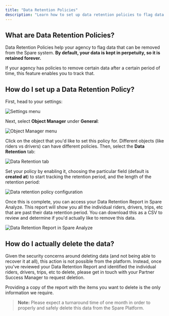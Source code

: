 ```yaml
---
title: "Data Retention Policies"
description: "Learn how to set up data retention policies to flag data for removal from the Spare system after specified periods."
---
```


## What are Data Retention Policies?

Data Retention Policies help your agency to flag data that can be removed from the Spare system. **By default, your data is kept in perpetuity, so it is retained forever.**

If your agency has policies to remove certain data after a certain period of time, this feature enables you to track that. 

## How do I set up a Data Retention Policy?

First, head to your settings:

![Settings menu](https://downloads.intercomcdn.com/i/o/wyxobwoi/1251772065/dcd232938e261390e9c482038273/Screenshot+2024-11-14+at+6_05_54%E2%80%AFAM.png?expires=1753820100&signature=17c5d90fb7045d9fe25516a78fbda5dd49edfdf5c99c298bd0d7183ae97e4556&req=dSIiF855n4FZXPMW1HO4zSMtog3qCn7rAQiEm%2BB5pneHFPkb4MxkDyHYrnY%2F%0A9yIs%0A)

Next, select **Object Manager** under **General**:

![Object Manager menu](https://downloads.intercomcdn.com/i/o/wyxobwoi/1251772163/795f9eb86fd7dded87d505d42f44/Screenshot+2024-11-14+at+6_06_03%E2%80%AFAM.png?expires=1753820100&signature=8203cda657de7605cb529496cce91bfea46c13a82866e18fd2d85becd172542b&req=dSIiF855n4BZWvMW1HO4zbf62Opb6zLnGm2AC4ogpG6D4VlWTy1jn0%2BcrYgo%0AaPRL%0A)

Click on the object that you'd like to set this policy for. Different objects (like riders vs drivers) can have different policies. Then, select the **Data Retention** tab:

![Data Retention tab](https://downloads.intercomcdn.com/i/o/wyxobwoi/1251772239/0821804631000551e56a7dcce8b5/Screenshot+2024-11-14+at+6_06_13%E2%80%AFAM.png?expires=1753820100&signature=a6652c8d63edc35ad87fc4009a5fa9fe53b21c81074be6fde94a4ebb57a202e1&req=dSIiF855n4NcUPMW1HO4zSfWDzyhu9qusJKZA1DTNZ6NVI%2F0ziTw5xuvMAJL%0AdB3h%0A)

Set your policy by enabling it, choosing the particular field (default is **created at**) to start tracking the retention period, and the length of the retention period:

![Data retention policy configuration](https://downloads.intercomcdn.com/i/o/wyxobwoi/1251772328/9f5c818a5744e06beecbfb2d3c94/Screenshot+2024-11-14+at+6_06_31%E2%80%AFAM.png?expires=1753820100&signature=07844cc847b676255f0bb8d5fa9f155dd2333fd2998e7ae94794abded90075c4&req=dSIiF855n4JdUfMW1HO4zVCPi%2F44WAEfk9Ds2STlCO4KiGyG4bVhV1O3oywF%0AeD7l%0A)

Once this is complete, you can access your Data Retention Report in Spare Analyze. This report will show you all the individual riders, drivers, trips, etc that are past their data retention period. You can download this as a CSV to review and determine if you'd actually like to remove this data. 

![Data Retention Report in Spare Analyze](https://downloads.intercomcdn.com/i/o/wyxobwoi/1251772406/d8833f414ba4b8a691a5dcab8153/Screenshot+2024-11-14+at+6_06_51%E2%80%AFAM.png?expires=1753820100&signature=bf3b9f2b9538d43468a95f133f29b87aade908a29976eeda5c038a589ae7a36a&req=dSIiF855n4VfX%2FMW1HO4zRyFCmwR8JBPAmqzGR2et%2FArALNQHGVv1vIuU%2FV0%0Ap4eE%0A)

## How do I actually delete the data?

Given the security concerns around deleting data (and not being able to recover it at all), this action is not possible from the platform. Instead, once you've reviewed your Data Retention Report and identified the individual riders, drivers, trips, etc to delete, please get in touch with your Partner Success Manager to request deletion.

Providing a copy of the report with the items you want to delete is the only information we require.

> **Note:** Please expect a turnaround time of one month in order to properly and safely delete this data from the Spare Platform.
